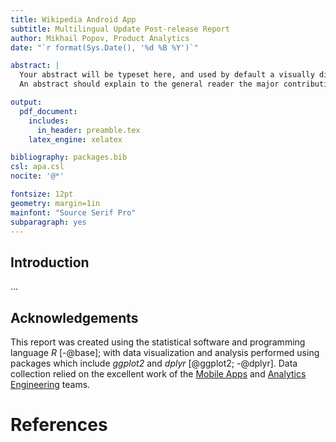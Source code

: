 ```yaml
---
title: Wikipedia Android App
subtitle: Multilingual Update Post-release Report
author: Mikhail Popov, Product Analytics
date: "`r format(Sys.Date(), '%d %B %Y')`"

abstract: |
  Your abstract will be typeset here, and used by default a visually distinctive font.
  An abstract should explain to the general reader the major contributions of the article.

output:
  pdf_document:
    includes:
      in_header: preamble.tex
    latex_engine: xelatex

bibliography: packages.bib
csl: apa.csl
nocite: '@*'

fontsize: 12pt
geometry: margin=1in
mainfont: "Source Serif Pro"
subparagraph: yes
---
```


## Introduction 

...

## Acknowledgements

This report was created using the statistical software and programming language *R* [-@base]; with data visualization and analysis performed using packages which include *ggplot2* and *dplyr* [@ggplot2; -@dplyr]. Data collection relied on the excellent work of the [Mobile Apps](https://www.mediawiki.org/wiki/Wikimedia_Apps/Team) and [Analytics Engineering](https://wikitech.wikimedia.org/wiki/Analytics) teams.

\newpage

# References
